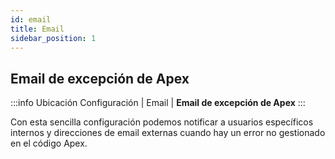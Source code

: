 ```yaml
---
id: email
title: Email
sidebar_position: 1
---
```



## Email de excepción de Apex
:::info Ubicación
Configuración | Email | **Email de excepción de Apex**
:::

Con esta sencilla configuración podemos notificar a usuarios específicos internos y direcciones de email externas cuando hay un error no gestionado en el código Apex.
